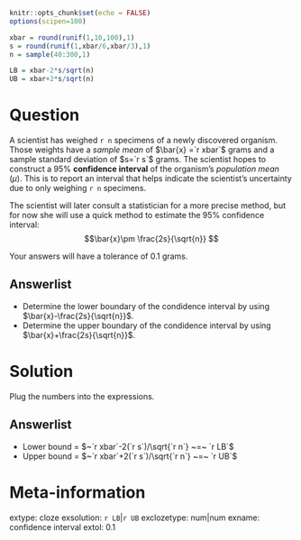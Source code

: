 ```r
knitr::opts_chunk$set(echo = FALSE)
options(scipen=100)

xbar = round(runif(1,10,100),1)
s = round(runif(1,xbar/6,xbar/3),1)
n = sample(40:300,1)

LB = xbar-2*s/sqrt(n)
UB = xbar+2*s/sqrt(n)
```

Question
========

A scientist has weighed `r n` specimens of a newly discovered organism. Those weights have a *sample mean* of $\bar{x} =`r xbar`$ grams and a sample standard deviation of $s=`r s`$ grams. The scientist hopes to construct a 95% **confidence interval** of the organism's *population mean* ($\mu$). This is to report an interval that helps indicate the scientist's uncertainty due to only weighing `r n` specimens.

The scientist will later consult a statistician for a more precise method, but for now she will use a quick method to estimate the 95% confidence interval:
$$\bar{x}\pm \frac{2s}{\sqrt{n}} $$

Your answers will have a tolerance of 0.1 grams.

Answerlist
--------
* Determine the lower boundary of the condidence interval by using $\bar{x}-\frac{2s}{\sqrt{n}}$.
* Determine the upper boundary of the condidence interval by using $\bar{x}+\frac{2s}{\sqrt{n}}$.


Solution
========

Plug the numbers into the expressions.

Answerlist
--------
* Lower bound = $~`r xbar`-2(`r s`)/\sqrt{`r n`} ~=~ `r LB`$
* Upper bound = $~`r xbar`+2(`r s`)/\sqrt{`r n`} ~=~ `r UB`$


Meta-information
================
extype: cloze
exsolution: `r LB`|`r UB`
exclozetype: num|num
exname: confidence interval
extol: 0.1

